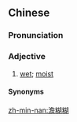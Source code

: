 ==Chinese==
{{zh-forms|wet|alt=淡糊糊,霑糊糊}}

===Pronunciation===
{{zh-pron
|mn=tâm-kô͘-kô͘
|cat=a
}}

===Adjective===
{{zh-adj}}

# {{lb|zh|Min Nan}} [[wet]]; [[moist]]
#: {{zh-x|雨 愈\越{lú} 大，沃\渥{ak} 甲 '''@淡{tâm}糊{kô͘}糊{kô͘}'''，心情 也 快{khùiⁿ}活{oa̍h}。|As the rain gets heavier, we get all drenched, and we feel happy.|MN|ref={{lang|zh|一支小雨傘}}}}

====Synonyms====
{{zh-dial|濕乎乎}}

[[zh-min-nan:澹糊糊]]
